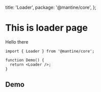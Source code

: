 
  title: 'Loader',
  package: '@mantine/core',
};


# This is loader page

Hello there

```tsx
import { Loader } from '@mantine/core';

function Demo() {
  return <Loader />;
}
```

## Demo
